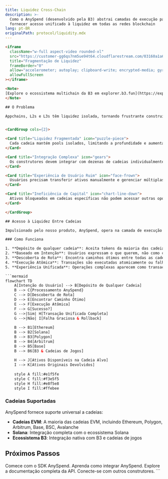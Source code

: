 ```yaml
---
title: Liquidez Cross-Chain
description: >-
  Como o AnySpend (desenvolvido pela B3) abstrai camadas de execução para
  fornecer acesso unificado à liquidez em todas as redes blockchain
lang: pt-BR
originalPath: protocol/liquidity.mdx
---
```

```html
<iframe
  className="w-full aspect-video rounded-xl"
  src="https://customer-gg6qs7nm5ue94t64.cloudflarestream.com/03160a1a61ac99b9003e44a2059c7dae/iframe?muted=true&loop=true&autoplay=true&poster=https%3A%2F%2Fcustomer-gg6qs7nm5ue94t64.cloudflarestream.com%2F03160a1a61ac99b9003e44a2059c7dae%2Fthumbnails%2Fthumbnail.jpg%3Ftime%3D%26height%3D600"
  title="Fragmentação de Liquidez"
  frameBorder="0"
  allow="accelerometer; autoplay; clipboard-write; encrypted-media; gyroscope; picture-in-picture"
  allowFullScreen
></iframe>

<Note>
[Explore o ecossistema multichain da B3 em explorer.b3.fun](https://explorer.b3.fun/chains)
</Note>

## O Problema

Appchains, L2s e L3s têm liquidez isolada, tornando frustrante construir experiências sem ter que transferir ativos entre cadeias.


<CardGroup cols={2}>

<Card title="Liquidez Fragmentada" icon="puzzle-piece">
  Cada cadeia mantém pools isolados, limitando a profundidade e aumentando o deslizamento.
</Card>

<Card title="Integração Complexa" icon="gears">
  Os construtores devem integrar com dezenas de cadeias individualmente.
</Card>

<Card title="Experiência de Usuário Ruim" icon="face-frown">
  Usuários precisam transferir ativos manualmente e gerenciar múltiplas carteiras.
</Card>

<Card title="Ineficiência de Capital" icon="chart-line-down">
  Ativos bloqueados em cadeias específicas não podem acessar outras oportunidades.
</Card>

</CardGroup>

## Acesso à Liquidez Entre Cadeias

Impulsionado pelo nosso produto, AnySpend, opera na camada de execução do cliente, situando-se entre a intenção do usuário e a execução blockchain:

### Como Funciona

1. **Depósito de qualquer cadeia**: Aceita tokens da maioria das cadeias
2. **Baseado em Intenção**: Usuários expressam o que querem, não como conseguir
3. **Descoberta de Rota**: Encontra caminhos ótimos entre todas as cadeias suportadas
4. **Execução Atômica**: Transações são executadas atomicamente ou falham graciosamente
5. **Experiência Unificada**: Operações complexas aparecem como transações únicas

```mermaid
flowchart TD
    A[Intenção do Usuário] --> B[Depósito de Qualquer Cadeia]
    B --> C{Processamento AnySpend}
    C --> D[Descoberta de Rota]
    D --> E[Encontrar Caminho Ótimo]
    E --> F[Execução Atômica]
    F --> G[Sucesso?]
    G -->|Sim| H[Transação Unificada Completa]
    G -->|Não| I[Falha Graciosa & Rollback]
    
    B --> B1[Ethereum]
    B --> B2[Solana]
    B --> B3[Polygon]
    B --> B4[Arbitrum]
    B --> B5[Base]
    B --> B6[B3 & Cadeias de Jogos]
    
    H --> J[Ativos Disponíveis na Cadeia Alvo]
    I --> K[Ativos Originais Devolvidos]
    
    style A fill:#e1f5fe
    style C fill:#f3e5f5
    style H fill:#e8f5e8
    style I fill:#ffebee
```

### Cadeias Suportadas

AnySpend fornece suporte universal a cadeias:

- **Cadeias EVM**: A maioria das cadeias EVM, incluindo Ethereum, Polygon, Arbitrum, Base, BSC, Avalanche
- **Solana**: Integração completa com o ecossistema Solana
- **Ecossistema B3**: Integração nativa com B3 e cadeias de jogos

## Próximos Passos

<CardGroup cols={2}>

<Card title="Experimente AnySpend" icon="rocket" href="/anyspend/introduction">
  Comece com o SDK AnySpend.
</Card>

<Card title="Guia de Integração" icon="book" href="/anyspend/installation">
  Aprenda como integrar AnySpend.
</Card>

<Card title="Referência da API" icon="code" href="/anyspend/api-reference/introduction">
  Explore a documentação completa da API.
</Card>

<Card title="Junte-se ao Discord" icon="discord" href="https://discord.gg/b3dotfun">
  Conecte-se com outros construtores.
</Card>

</CardGroup>
```
